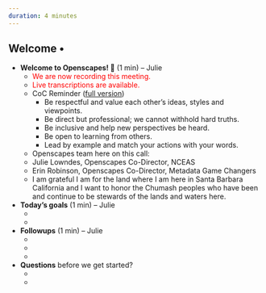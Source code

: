 ```yaml
---
duration: 4 minutes
---
```


## Welcome •

- **Welcome to Openscapes! 👋** (1 min) – Julie
  - <font color="red">We are now recording this meeting.</font> 
  - <font color="red">Live transcriptions are available.</font>
  - CoC Reminder ([full version](https://www.openscapes.org/code-of-conduct/))
    - Be respectful and value each other’s ideas, styles and viewpoints.
    - Be direct but professional; we cannot withhold hard truths.
    - Be inclusive and help new perspectives be heard.
    - Be open to learning from others.
    - Lead by example and match your actions with your words.
   - Openscapes team here on this call: 
    - Julie Lowndes, Openscapes Co-Director, NCEAS
    - Erin Robinson, Openscapes Co-Director, Metadata Game Changers
  - I am grateful I am for the land where I am here in Santa Barbara California and I want to honor the Chumash peoples who have been and continue to be stewards of the lands and waters here.
  
- **Today’s goals** (1 min) – Julie
  - ‎
  -


- **Followups** (1 min) – Julie
  - <!--- Call 2: Overwhelm is real. We’re all showing up to start thinking about collaborating in a different way together, and it’s hard. We’re all working on being empathetic teachers and learners with each other so we can help each other and do the work we need to do together. --->
  - <!--- Call 3: GROUP PHOTO! --->
  - 

- **Questions** before we get started?
  - ‎
  - 